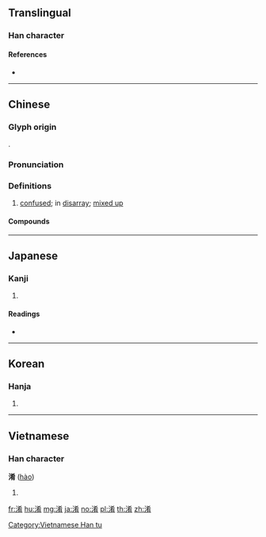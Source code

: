 {{character info/new}}
==Translingual==

===Han character===
{{Han char|rn=85|rad=水|as=08|sn=11|four=34127|canj=EKKB|ids=⿰氵肴}}

====References====
* {{Han ref|kx=0629.070|dkj=17619|dj=1031.030|hdz=31654.010|uh=6DC6|ud=28102|bh=B263|bd=45667}}

----

==Chinese==
{{zh-forms}}

===Glyph origin===
{{Han etym}}
{{Han compound|水|肴|ls=psc|c1=s|c2=p}}.

===Pronunciation===
{{zh-pron
|m=淆
|c=ngaau4
|mn=qz:gâu/xm,zz:ngâu/qz,xm,zz:hâu
|mn_note=gâu/ngâu - vernacular (俗); hâu - literary
|mc=y
|oc=y
|cat=a
}}

===Definitions===
{{zh-hanzi}}

# [[confused]]; in [[disarray]]; [[mixed up]]

====Compounds====
{{zh-der|淆亂|淆惑|淆紊|淆雜|混淆|混淆不清|混淆是非|混淆視聽|混淆黑白|玉石混淆|良莠淆雜|黑白混淆}}

----

==Japanese==

===Kanji===
{{ja-kanji|grade=|rs=水08}}

# {{defn|lang=ja|sort=水08}}

====Readings====
* {{ja-readings|on=[[こう]] (kō)|kun=[[まじる]] (majiru)}}

----

==Korean==

===Hanja===
{{ko-hanja|hangeul=효|eumhun=|rv=hyo|mr=hyo|y=hyo}}

# {{defn|lang=ko|sort=水08}}

----

==Vietnamese==

===Han character===
'''淆''' ([[hào]])

# {{defn|lang=vi}}

[[Category:Vietnamese Han tu]]

[[fr:淆]]
[[hu:淆]]
[[mg:淆]]
[[ja:淆]]
[[no:淆]]
[[pl:淆]]
[[th:淆]]
[[zh:淆]]